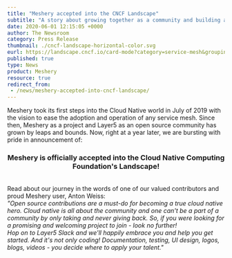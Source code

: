 ```yaml
---
title: "Meshery accepted into the CNCF Landscape"
subtitle: "A story about growing together as a community and building a project that matters"
date: 2020-06-01 12:15:05 +0000
author: The Newsroom
category: Press Release
thumbnail: ./cncf-landscape-horizontal-color.svg
eurl: https://landscape.cncf.io/card-mode?category=service-mesh&grouping=category&selected=meshery
published: true
type: News
product: Meshery
resource: true
redirect_from:
 - /news/meshery-accepted-into-cncf-landscape/
---
```



<NewsWrapper>

Meshery took its first steps into the Cloud Native world in July of 2019 with the vision to ease the adoption and operation of any service mesh. Since then, Meshery as a project and Layer5 as an open source community has grown by leaps and bounds. Now, right at a year later, we are bursting with pride in announcement of:

<h3 align="center">Meshery is officially accepted into the Cloud Native Computing Foundation's Landscape!</h3>

<br/>
Read about our journey in the words of one of our valued contributors and proud Meshery user, Anton Weiss: <br/>
<i>
"Open source contributions are a must-do for becoming a true cloud native hero. Cloud native is all about the community and one can't be a part of a community by only taking and never giving back. So, if you were looking for a promising and welcoming project to join - look no further! <br/> Hop on to Layer5 Slack and we'll happily embrace you and help you get started. And it's not only coding! Documentation, testing, UI design, logos, blogs, videos - you decide where to apply your talent."
</i>
<br/>

</NewsWrapper>
